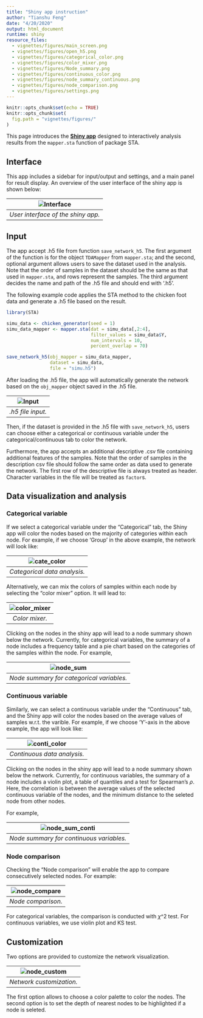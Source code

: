 ```yaml
---
title: "Shiny app instruction"
author: "Tianshu Feng"
date: "4/20/2020"
output: html_document
runtime: shiny
resource_files:
  - vignettes/figures/main_screen.png
  - vignettes/figures/open_h5.png
  - vignettes/figures/categorical_color.png
  - vignettes/figures/color_mixer.png
  - vignettes/figures/Node_summary.png
  - vignettes/figures/continuous_color.png
  - vignettes/figures/node_summary_continuous.png
  - vignettes/figures/node_comparison.png
  - vignettes/figures/settings.png
---
```


```r
knitr::opts_chunk$set(echo = TRUE)
knitr::opts_chunk$set(
  fig.path = "vignettes/figures/"
)
```

This page introduces the __[Shiny app](http://tsfeng.shinyapps.io/STA-app)__ designed to interactively analysis results from the `mapper.sta` function of package STA.

## Interface

This app includes a sidebar for input/output and settings, and a main panel for result display. An overview of the user interface of the shiny app is shown below:

| ![Interface](vignettes/figures/main_screen.png) | 
|:--:| 
| *User interface of the shiny app.* |

## Input

The app accept .h5 file from function `save_network_h5`. The first argument of the function is for the object `TDAMapper` from `mapper.sta`; and the second, optional argument allows users to save the dataset used in the analysis. Note that the order of samples in the dataset should be the same as that used in `mapper.sta`, and rows represent the samples. The third argument decides the name and path of the .h5 file and should end with '.h5'.

The following example code applies the STA method to the chicken foot data and generate a .h5 file based on the result.
```r
library(STA)

simu_data <- chicken_generator(seed = 1)
simu_data_mapper <- mapper.sta(dat = simu_data[,2:4],
                               filter_values = simu_data$Y,
                               num_intervals = 10,
                               percent_overlap = 70)

save_network_h5(obj_mapper = simu_data_mapper,
                dataset = simu_data,
                file = "simu.h5")
```

After loading the .h5 file, the app will automatically generate the network based on the `obj_mapper` object saved in the .h5 file.

| ![Input](vignettes/figures/open_h5.png) |
|:--:|
| *.h5 file input.* |

Then, if the dataset is provided in the .h5 file with `save_network_h5`, users can choose either a categorical or continuous variable under the categorical/continuous tab to color the network. 

Furthermore, the app accepts an additional descriptive .csv file containing additional features of the samples. Note that the order of samples in the description csv file should follow the same order as data used to generate the network. The first row of the descriptive file is always treated as header. Character variables in the file will be treated as `factor`s.


## Data visualization and analysis

### Categorical variable
If we select a categorical variable under the "Categorical" tab, the Shiny app will color the nodes based on the majority of categories within each node. For example, if we choose 'Group' in the above example, the network will look like:

| ![cate_color](vignettes/figures/categorical_color.png) | 
|:--:| 
| *Categorical data analysis.* |

Alternatively, we can mix the colors of samples within each node by selecting the "color mixer" option. It will lead to:

| ![color_mixer](vignettes/figures/color_mixer.png) | 
|:--:| 
| *Color mixer.* |

Clicking on the nodes in the shiny app will lead to a node summary shown below the network. Currently, for categorical variables, the summary of a node includes a frequency table and a pie chart based on the categories of the samples within the node. For example, 

| ![node_sum](vignettes/figures/Node_summary.png) | 
|:--:| 
| *Node summary for categorical variables.* |


### Continuous variable

Similarly, we can select a continuous variable under the "Continuous" tab, and the Shiny app will color the nodes based on the average values of samples w.r.t. the varible. For example, if we choose 'Y'-axis in the above example, the app will look like:

| ![conti_color](vignettes/figures/continuous_color.png) | 
|:--:| 
| *Continuous data analysis.* |

Clicking on the nodes in the shiny app will lead to a node summary shown below the network. Currently, for continuous variables, the summary of a node includes a violin plot, a table of quantiles and a test for Spearman's $\rho$. Here, the correlation is between the average values of the selected continuous variable of the nodes, and the minimum distance to the seleted node from other nodes.

For example, 

| ![node_sum_conti](vignettes/figures/node_summary_continuous.png) | 
|:--:| 
| *Node summary for continuous variables. * |


### Node comparison

Checking the "Node comparison" will enable the app to compare consecutively selected nodes. For example:

| ![node_compare](vignettes/figures/node_comparison.png) | 
|:--:| 
| *Node comparison. * |

For categorical variables, the comparison is conducted with $\chi$^2 test. For continuous variables, we use violin plot and KS test.

## Customization

Two options are provided to customize the network visualization. 

| ![node_custom](vignettes/figures/settings.png) | 
|:--:| 
| *Network customization. * |

The first option allows to choose a color palette to color the nodes. The second option is to set the depth of nearest nodes to be highlighted if a node is seleted.
